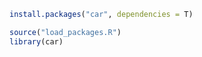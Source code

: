 ```r

install.packages("car", dependencies = T)
```

```r
source("load_packages.R")
library(car)
```

